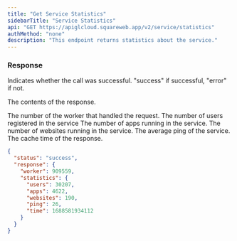 ```yaml
---
title: "Get Service Statistics"
sidebarTitle: "Service Statistics"
api: "GET https://apiglcloud.squareweb.app/v2/service/statistics"
authMethod: "none"
description: "This endpoint returns statistics about the service."
---
```


### Response

<ResponseField name="status" type="string">
  Indicates whether the call was successful. "success" if successful, "error" if not.
</ResponseField>

<ResponseField name="response" type="object">

The contents of the response.

<Expandable title="Toggle object">

<ResponseField name="worker" type="number">
  The number of the worker that handled the request.
</ResponseField>

<ResponseField name="statistics" type="object">

<Expandable title="Toggle object">

<ResponseField name="users" type="number">
  The number of users registered in the service
</ResponseField>

<ResponseField name="apps" type="number">
  The number of apps running in the service.
</ResponseField>

<ResponseField name="websites" type="number">
  The number of websites running in the service.
</ResponseField>

<ResponseField name="ping" type="number">
  The average ping of the service.
</ResponseField>

<ResponseField name="time" type="number">
  The cache time of the response.
</ResponseField>

</Expandable>
</ResponseField>

</Expandable>
</ResponseField>

<ResponseExample>

```json Response
{
  "status": "success",
  "response": {
    "worker": 909559,
    "statistics": {
      "users": 30207,
      "apps": 4622,
      "websites": 190,
      "ping": 26,
      "time": 1688581934112
    }
  }
}
```

</ResponseExample>
